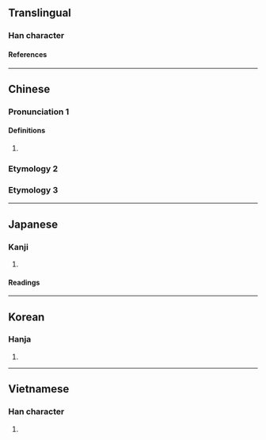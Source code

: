 {{character info/new}}
==Translingual==

===Han character===
{{Han char|rn=9|rad=人|as=09|sn=11|four=22214|canj=OHJG|ids=⿰亻重}}

====References====
{{Han ref|kx=0109.240|dkj=00832|dj=0233.130|hdz=10192.030|uh=5045}}

----

==Chinese==
{{zh-forms}}

===Pronunciation 1===
{{zh-pron
|m=zhòng
|m-s=
|dg=
|c=zung3
|c-t=
|g=
|h=pfs=
|j=
|md=
|mn=
|mn-t=
|w=
|x=
|mc=y
|oc=y
|cat=
}}

====Definitions====
{{zh-hanzi}}

# {{zh-only|儱偅}}

===Etymology 2===
{{zh-see|憧|v}}

===Etymology 3===
{{zh-see|僮|v|[[servant]]}}

----

==Japanese==

===Kanji===
{{ja-kanji|grade=|rs=人09}}

# {{rfdef|ja|sort=人09}}

====Readings====
{{ja-readings
|on=しょう, しゅ, とう
|kun=こども
}}

----

==Korean==

===Hanja===
{{ko-hanja|동}}

# {{rfdef|ko|sort=人09}}

----

==Vietnamese==

===Han character===
{{vi-readings|reading=[[chổng]]}}

# {{rfdef|vi|sort=人09}}
